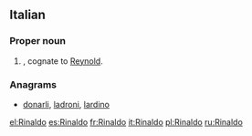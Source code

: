 ==Italian==

===Proper noun===
{{it-proper noun|g=m}}

# {{given name|male|lang=it}}, cognate to [[Reynold]].

===Anagrams===
* [[donarli#Italian|donarli]], [[ladroni#Italian|ladroni]], [[lardino#Italian|lardino]]

[[el:Rinaldo]]
[[es:Rinaldo]]
[[fr:Rinaldo]]
[[it:Rinaldo]]
[[pl:Rinaldo]]
[[ru:Rinaldo]]